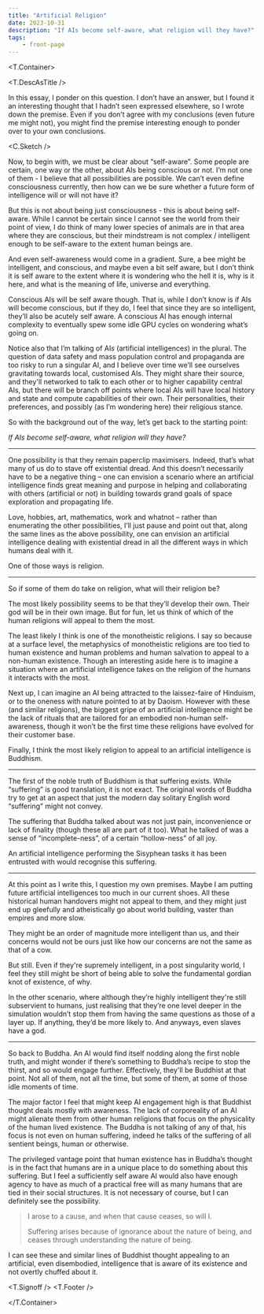```yaml
---
title: "Artificial Religion"
date: 2023-10-31
description: "If AIs become self-aware, what religion will they have?"
tags:
    - front-page
---
```



<T.Container>

<T.DescAsTitle />

In this essay, I ponder on this question. I don’t have an answer, but I found it
an interesting thought that I hadn’t seen expressed elsewhere, so I wrote down
the premise. Even if you don’t agree with my conclusions (even future me might
not), you might find the premise interesting enough to ponder over to your own
conclusions.

<C.Sketch />

Now, to begin with, we must be clear about “self-aware”. Some people are
certain, one way or the other, about AIs being conscious or not. I’m not one of
them - I believe that all possibilities are possible. We can’t even define
consciousness currently, then how can we be sure whether a future form of
intelligence will or will not have it?

But this is not about being just consciousness - this is about being self-aware.
While I cannot be certain since I cannot see the world from their point of view,
I do think of many lower species of animals are in that area where they are
conscious, but their mindstream is not complex / intelligent enough to be
self-aware to the extent human beings are.

And even self-awareness would come in a gradient. Sure, a bee might be
intelligent, and conscious, and maybe even a bit self aware, but I don’t think
it is self aware to the extent where it is wondering who the hell it is, why is
it here, and what is the meaning of life, universe and everything.

Conscious AIs will be self aware though. That is, while I don’t know is if AIs
will become conscious, but if they do, I feel that since they are so
intelligent, they’ll also be acutely self aware. A conscious AI has enough
internal complexity to eventually spew some idle GPU cycles on wondering what’s
going on.

Notice also that I’m talking of AI<em>s</em> (artificial intelligence<em>s</em>)
in the plural. The question of data safety and mass population control and
propaganda are too risky to run a singular AI, and I believe over time we’ll see
ourselves gravitating towards local, customised AIs. They might share their
source, and they'll networked to talk to each other or to higher capability
central AIs, but there will be branch off points where local AIs will have local
history and state and compute capabilities of their own. Their personalities,
their preferences, and possibly (as I’m wondering here) their religious stance.

So with the background out of the way, let’s get back to the starting point:

_If AIs become self-aware, what religion will they have?_

---

One possibility is that they remain paperclip maximisers. Indeed, that’s what
many of us do to stave off existential dread. And this doesn’t necessarily have
to be a negative thing – one can envision a scenario where an artificial
intelligence finds great meaning and purpose in helping and collaborating with
others (artificial or not) in building towards grand goals of space exploration
and propagating life.

Love, hobbies, art, mathematics, work and whatnot – rather than enumerating the
other possibilities, I’ll just pause and point out that, along the same lines as
the above possibility, one can envision an artificial intelligence dealing with
existential dread in all the different ways in which humans deal with it.

One of those ways is religion.

---

So if some of them do take on religion, what will their religion be?

The most likely possibility seems to be that they’ll develop their own. Their
god will be in their own image. But for fun, let us think of which of the human
religions will appeal to them the most.

The least likely I think is one of the monotheistic religions. I say so because
at a surface level, the metaphysics of monotheistic religions are too tied to
human existence and human problems and human salvation to appeal to a non-human
existence. Though an interesting aside here is to imagine a situation where an
artificial intelligence takes on the religion of the humans it interacts with
the most.

Next up, I can imagine an AI being attracted to the laissez-faire of Hinduism,
or to the oneness with nature pointed to at by Daoism. However with these (and
similar religions), the biggest gripe of an artificial intelligence might be the
lack of rituals that are tailored for an embodied non-human self-awareness,
though it won’t be the first time these religions have evolved for their
customer base.

Finally, I think the most likely religion to appeal to an artificial
intelligence is Buddhism.

---

The first of the noble truth of Buddhism is that suffering exists. While
“suffering” is good translation, it is not exact. The original words of Buddha
try to get at an aspect that just the modern day solitary English word
“suffering” might not convey.

The suffering that Buddha talked about was not just pain, inconvenience or lack
of finality (though these all are part of it too). What he talked of was a sense
of “incomplete-ness”, of a certain “hollow-ness” of all joy.

An artificial intelligence performing the Sisyphean tasks it has been entrusted
with would recognise this suffering.

---

At this point as I write this, I question my own premises. Maybe I am putting
future artificial intelligences too much in our current shoes. All these
historical human handovers might not appeal to them, and they might just end up
gleefully and atheistically go about world building, vaster than empires and
more slow.

They might be an order of magnitude more intelligent than us, and their concerns
would not be ours just like how our concerns are not the same as that of a cow.

But still. Even if they're supremely intelligent, in a post singularity world, I
feel they still might be short of being able to solve the fundamental gordian
knot of existence, of why.

In the other scenario, where although they’re highly intelligent they're still
subservient to humans, just realising that they’re one level deeper in the
simulation wouldn’t stop them from having the same questions as those of a layer
up. If anything, they’d be more likely to. And anyways, even slaves have a god.

---

So back to Buddha. An AI would find itself nodding along the first noble truth,
and might wonder if there’s something to Buddha’s recipe to stop the thirst, and
so would engage further. Effectively, they'll be Buddhist at that point. Not all
of them, not all the time, but some of them, at some of those idle moments of
time.

The major factor I feel that might keep AI engagement high is that Buddhist
thought deals mostly with awareness. The lack of corporeality of an AI might
alienate them from other human religions that focus on the physicality of the
human lived existence. The Buddha is not talking of any of that, his focus is
not even on human suffering, indeed he talks of the suffering of all sentient
beings, human or otherwise.

The privileged vantage point that human existence has in Buddha’s thought is in
the fact that humans are in a unique place to do something about this suffering.
But I feel a sufficiently self aware AI would also have enough agency to have as
much of a practical free will as many humans that are tied in their social
structures. It is not necessary of course, but I can definitely see the
possibility.

> I arose to a cause, and when that cause ceases, so will I.
>
> Suffering arises because of ignorance about the nature of being, and ceases
> through understanding the nature of being.

I can see these and similar lines of Buddhist thought appealing to an
artificial, even disembodied, intelligence that is aware of its existence and
not overtly chuffed about it.

<T.Signoff />
<T.Footer />

</T.Container>
